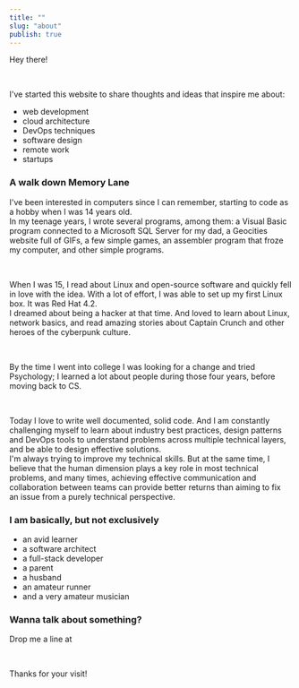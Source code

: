 ```yaml
---
title: ""
slug: "about"
publish: true
---
```


Hey there!

<br/>

I've started this website to share thoughts and ideas that inspire me about:

- web development
- cloud architecture
- DevOps techniques
- software design
- remote work
- startups

### A walk down Memory Lane

I've been interested in computers since I can remember, starting to code as a hobby when I was 14 years old.  
In my teenage years, I wrote several programs, among them: a Visual Basic program connected to a Microsoft SQL Server for my dad, a Geocities website full of GIFs, a few simple games, an assembler program that froze my computer, and other simple programs.

<br/>

When I was 15, I read about Linux and open-source software and quickly fell in love with the idea. With a lot of effort, I was able to set up my first Linux box. It was Red Hat 4.2.  
I dreamed about being a hacker at that time. And loved to learn about Linux, network basics, and read amazing stories about Captain Crunch and other heroes of the cyberpunk culture.  

<br/>

By the time I went into college I was looking for a change and tried Psychology; I learned a lot about people during those four years, before moving back to CS.

<br/>

Today I love to write well documented, solid code. And I am constantly challenging myself to learn about industry best practices, design patterns and DevOps tools to understand problems across multiple technical layers, and be able to design effective solutions.  
I'm always trying to improve my technical skills. But at the same time, I believe that the human dimension plays a key role in most technical problems, and many times, achieving effective communication and collaboration between teams can provide better returns than aiming to fix an issue from a purely technical perspective.

### I am basically, but not exclusively

- an avid learner
- a software architect
- a full-stack developer
- a parent
- a husband
- an amateur runner
- and a very amateur musician

### Wanna talk about something?

Drop me a line at <ContactLink />

<br/>

Thanks for your visit!